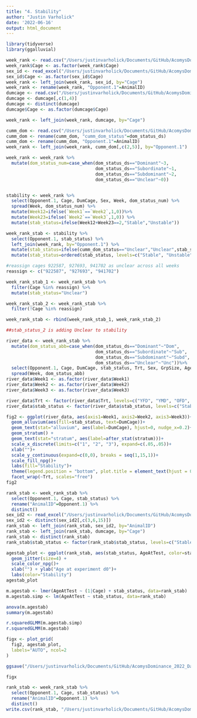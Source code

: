 ```yaml
---
title: "4. Stability"
author: "Justin Varholick"
date: '2022-06-16'
output: html_document
---
```


```r
library(tidyverse)
library(ggalluvial)
```

```r
week_rank <- read.csv("/Users/justinvarholick/Documents/GitHub/AcomysDominance_2022_Data_Results/Data/dscorebweek_edited.csv")
week_rank$Cage <- as.factor(week_rank$Cage)
sex_id <- read_excel("/Users/justinvarholick/Documents/GitHub/AcomysDominance_2022_Data_Results/Data/AcomysDomRegen_Inventory.xlsx", sheet = "Sheet3")
sex_id$Cage <- as.factor(sex_id$Cage)
week_rank <- left_join(week_rank, sex_id, by="Cage")
week_rank <- rename(week_rank, "Opponent.1"=AnimalID)
dumcage <- read.csv("/Users/justinvarholick/Documents/GitHub/AcomysDominance_2022_Data_Results/Data/dscorebyanimal_edited.csv")
dumcage <- dumcage[,c(1,4)]
dumcage <- distinct(dumcage)
dumcage$Cage <- as.factor(dumcage$Cage)

week_rank <- left_join(week_rank, dumcage, by="Cage")

cumm_dom <- read.csv("/Users/justinvarholick/Documents/GitHub/AcomysDominance_2022_Data_Results/Data/dscorebyanimal_edited.csv")
cumm_dom <- rename(cumm_dom, "cumm_dom_status"=dom_status_ds)
cumm_dom <- rename(cumm_dom, "Opponent.1"=AnimalID)
week_rank <- left_join(week_rank, cumm_dom[,c(2,5)], by="Opponent.1")

week_rank <- week_rank %>%
  mutate(dom_status_num=case_when(dom_status_ds=="Dominant"~3,
                                  dom_status_ds=="Subordinate"~1,
                                  dom_status_ds=="Subdominant"~2,
                                  dom_status_ds=="Unclear"~0))


stability <- week_rank %>% 
  select(Opponent.1, Cage, DumCage, Sex, Week, dom_status_num) %>% 
  spread(Week, dom_status_num) %>% 
  mutate(Week12=ifelse(`Week1`==`Week2`,1,0))%>% 
  mutate(Week23=ifelse(`Week2`==`Week3`,1,0)) %>% 
  mutate(stab_status=ifelse(Week12+Week23==2,"Stable","Unstable"))

week_rank_stab <- stability %>% 
  select(Opponent.1, stab_status) %>% 
  left_join(week_rank, by="Opponent.1") %>% 
  mutate(stab_status=ifelse(cumm_dom_status=="Unclear","Unclear",stab_status)) %>% 
  mutate(stab_status=ordered(stab_status, levels=c("Stable", "Unstable", "Unclear")))

#reassign cages 922587, 927693, 941702 as unclear across all weeks
reassign <- c("922587", "927693", "941702")

week_rank_stab_1 <- week_rank_stab %>% 
  filter(Cage %in% reassign) %>% 
  mutate(stab_status="Unclear")

week_rank_stab_2 <- week_rank_stab %>% 
  filter(!Cage %in% reassign)

week_rank_stab <- rbind(week_rank_stab_1, week_rank_stab_2)

##stab_status_2 is adding Unclear to stability
```



```r
river_data <- week_rank_stab %>% 
  mutate(dom_status_abb=case_when(dom_status_ds=="Dominant"~"Dom",
                                  dom_status_ds=="Subordinate"~"Sub",
                                  dom_status_ds=="Subdominant"~"Subd",
                                  dom_status_ds=="Unclear"~"Unc"))%>% 
  select(Opponent.1, Cage, DumCage, stab_status, Trt, Sex, GrpSize, Age, Week, dom_status_abb) %>% 
  spread(Week, dom_status_abb)
river_data$Week1 <- as.factor(river_data$Week1)
river_data$Week2 <- as.factor(river_data$Week2)
river_data$Week3 <- as.factor(river_data$Week3)

river_data$Trt <- factor(river_data$Trt, levels=c("YFD", "YMD", "OFD", "YMT"))
river_data$stab_status <- factor(river_data$stab_status, levels=c("Stable", "Unstable", "Unclear"))

```


```r

fig2 <- ggplot(river_data, aes(axis1=Week1, axis2=Week2, axis3=Week3))+
  geom_alluvium(aes(fill=stab_status, text=DumCage))+
  geom_text(stat="alluvium", aes(label=DumCage), hjust=0, nudge_x=0.2)+
  geom_stratum() + 
  geom_text(stat="stratum", aes(label=after_stat(stratum)))+
  scale_x_discrete(limits=c("1", "2", "3"), expand=c(.05,.05))+
  xlab("")+
  scale_y_continuous(expand=c(0,0), breaks = seq(1,15,1))+
  scale_fill_npg()+
  labs(fill="Stability")+
  theme(legend.position = "bottom", plot.title = element_text(hjust = 0.5), axis.text.y=element_blank(), axis.ticks.y=element_blank())+
  facet_wrap(~Trt, scales="free")
fig2
```
```r
rank_stab <- week_rank_stab %>% 
  select(Opponent.1, Cage, stab_status) %>% 
  rename("AnimalID"=Opponent.1) %>% 
  distinct()
sex_id2 <- read_excel("/Users/justinvarholick/Documents/GitHub/AcomysDominance_2022_Data_Results/Data/AcomysDomRegen_Inventory.xlsx", sheet = "Sheet1")
sex_id2 <- distinct(sex_id2[,c(3,6,15)])
rank_stab <- left_join(rank_stab, sex_id2, by="AnimalID")
rank_stab <- left_join(rank_stab, dumcage, by="Cage")
rank_stab <- distinct(rank_stab)
rank_stab$stab_status <- factor(rank_stab$stab_status, levels=c("Stable", "Unstable", "Unclear"))

agestab_plot <- ggplot(rank_stab, aes(stab_status, AgeAtTest, color=stab_status, label=DumCage))+
  geom_jitter(size=4) +
  scale_color_npg()+
  xlab("") + ylab("Age at experiment d0")+
  labs(color="Stability")
agestab_plot
```
```r
m.agestab <- lmer(AgeAtTest ~ (1|Cage) + stab_status, data=rank_stab)
m.agestab.simp <- lm(AgeAtTest ~ stab_status, data=rank_stab)

anova(m.agestab)
summary(m.agestab)

r.squaredGLMM(m.agestab.simp)
r.squaredGLMM(m.agestab)
```

```r

figx <- plot_grid(
  fig2, agestab_plot,
  labels="AUTO", ncol=2
)

ggsave("/Users/justinvarholick/Documents/GitHub/AcomysDominance_2022_Data_Results/R generated figures/Fig2_stab_plots.tiff", figx, units="cm", width = 30, height = 15, device='tiff', dpi=300)

figx
```
```r
rank_stab <- week_rank_stab %>% 
  select(Opponent.1, Cage, stab_status) %>% 
  rename("AnimalID"=Opponent.1) %>% 
  distinct()
write.csv(rank_stab, "/Users/justinvarholick/Documents/GitHub/AcomysDominance_2022_Data_Results/Data/stabilitybycage.csv")
```

